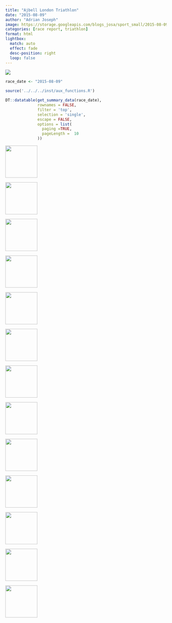 ```yaml
---
title: "Ajbell London Triathlon"
date: "2015-08-09"
author: "Adrian Joseph"
image: https://storage.googleapis.com/blogs_josa/sport_small/2015-08-09_AJBELL_LONDON_TRIATHLON/img/00.png
categories: [race report, triathlon]
format: html
lightbox:
  match: auto
  effect: fade
  desc-position: right
  loop: false
---
```

![](https://storage.googleapis.com/blogs_josa/sport_small/2015-08-09_AJBELL_LONDON_TRIATHLON/img/00.png)

```r
race_date <- "2015-08-09"

source('../../../inst/aux_functions.R')

DT::datatable(get_summary_data(race_date),
              rownames = FALSE,
              filter = 'top',
              selection = 'single',
              escape = FALSE,
              options = list(
                paging =TRUE,
                pageLength =  10
              ))
```


::: {layout-ncol=4}
![](https://storage.googleapis.com/blogs_josa/sport_small/2015-08-09_AJBELL_LONDON_TRIATHLON/img/00.png){ width="100" group="hi" }

![](https://storage.googleapis.com/blogs_josa/sport_small/2015-08-09_AJBELL_LONDON_TRIATHLON/img/01.png){ width="100" group="hi" }

![](https://storage.googleapis.com/blogs_josa/sport_small/2015-08-09_AJBELL_LONDON_TRIATHLON/img/02.png){ width="100" group="hi" }

![](https://storage.googleapis.com/blogs_josa/sport_small/2015-08-09_AJBELL_LONDON_TRIATHLON/img/02a.png){ width="100" group="hi" }

![](https://storage.googleapis.com/blogs_josa/sport_small/2015-08-09_AJBELL_LONDON_TRIATHLON/img/02b.png){ width="100" group="hi" }

![](https://storage.googleapis.com/blogs_josa/sport_small/2015-08-09_AJBELL_LONDON_TRIATHLON/img/03.jpg){ width="100" group="hi" }

![](https://storage.googleapis.com/blogs_josa/sport_small/2015-08-09_AJBELL_LONDON_TRIATHLON/img/05.jpg){ width="100" group="hi" }

![](https://storage.googleapis.com/blogs_josa/sport_small/2015-08-09_AJBELL_LONDON_TRIATHLON/img/07.jpg){ width="100" group="hi" }

![](https://storage.googleapis.com/blogs_josa/sport_small/2015-08-09_AJBELL_LONDON_TRIATHLON/img/11.jpg){ width="100" group="hi" }

![](https://storage.googleapis.com/blogs_josa/sport_small/2015-08-09_AJBELL_LONDON_TRIATHLON/img/16.jpg){ width="100" group="hi" }

![](https://storage.googleapis.com/blogs_josa/sport_small/2015-08-09_AJBELL_LONDON_TRIATHLON/img/17.jpg){ width="100" group="hi" }

![](https://storage.googleapis.com/blogs_josa/sport_small/2015-08-09_AJBELL_LONDON_TRIATHLON/img/23.jpg){ width="100" group="hi" }

![](https://storage.googleapis.com/blogs_josa/sport_small/2015-08-09_AJBELL_LONDON_TRIATHLON/img/25.jpg){ width="100" group="hi" }


:::
